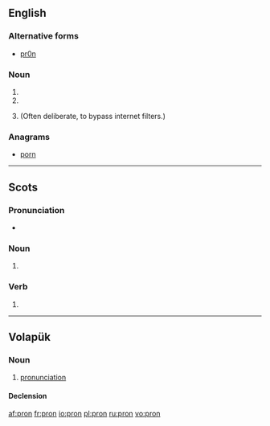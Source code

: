 ==English==

===Alternative forms===
* [[pr0n]] {{qualifier|misspelling of porn}}

===Noun===
{{en-noun}}

# {{abbreviation of|pronoun|lang=en}}
# {{abbreviation of|pronunciation|lang=en}}
# {{label|en|Internet|leet}} {{misspelling of|porn|lang=en}} (Often deliberate, to bypass internet filters.)

===Anagrams===
* [[porn#English|porn]]

----

==Scots==

===Pronunciation===
* {{IPA|[pron]|lang=sco}}

===Noun===
{{sco-noun}}

# {{alternative form of|pran|lang=sco}}

===Verb===
{{sco-verb|prons|pronnin|pronnit|pronnit}}

# {{alternative form of|pran|lang=sco}}

----

==Volapük==

===Noun===
{{vo-noun}}

# [[pronunciation]]

====Declension====
{{vo-decl-noun}}

[[af:pron]]
[[fr:pron]]
[[io:pron]]
[[pl:pron]]
[[ru:pron]]
[[vo:pron]]